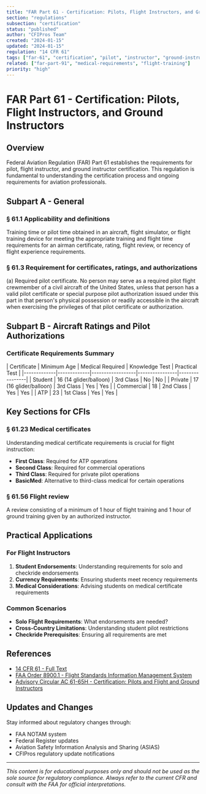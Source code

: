 ```yaml
---
title: "FAR Part 61 - Certification: Pilots, Flight Instructors, and Ground Instructors"
section: "regulations"
subsection: "certification"
status: "published"
author: "CFIPros Team"
created: "2024-01-15"
updated: "2024-01-15"
regulation: "14 CFR 61"
tags: ["far-61", "certification", "pilot", "instructor", "ground-instructor"]
related: ["far-part-91", "medical-requirements", "flight-training"]
priority: "high"
---
```


# FAR Part 61 - Certification: Pilots, Flight Instructors, and Ground Instructors

<RegulationHeader regulation="14 CFR 61" lastUpdated="2024-01-15" />

## Overview

Federal Aviation Regulation (FAR) Part 61 establishes the requirements for pilot, flight instructor, and ground instructor certification. This regulation is fundamental to understanding the certification process and ongoing requirements for aviation professionals.

## Subpart A - General

### § 61.1 Applicability and definitions

<DefinitionBox term="Aeronautical experience">
Training time or pilot time obtained in an aircraft, flight simulator, or flight training device for meeting the appropriate training and flight time requirements for an airman certificate, rating, flight review, or recency of flight experience requirements.
</DefinitionBox>

### § 61.3 Requirement for certificates, ratings, and authorizations

<RegulatoryText>
(a) Required pilot certificate. No person may serve as a required pilot flight crewmember of a civil aircraft of the United States, unless that person has a valid pilot certificate or special purpose pilot authorization issued under this part in that person's physical possession or readily accessible in the aircraft when exercising the privileges of that pilot certificate or authorization.
</RegulatoryText>

<CrossReference 
  regulation="§ 61.56"
  title="Flight review"
  description="Biennial flight review requirements for maintaining pilot privileges"
/>

## Subpart B - Aircraft Ratings and Pilot Authorizations

### Certificate Requirements Summary

<QuickRefTable>
| Certificate | Minimum Age | Medical Required | Knowledge Test | Practical Test |
|-------------|-------------|------------------|----------------|----------------|
| Student     | 16 (14 glider/balloon) | 3rd Class | No | No |
| Private     | 17 (16 glider/balloon) | 3rd Class | Yes | Yes |
| Commercial  | 18 | 2nd Class | Yes | Yes |
| ATP         | 23 | 1st Class | Yes | Yes |
</QuickRefTable>

## Key Sections for CFIs

### § 61.23 Medical certificates

Understanding medical certificate requirements is crucial for flight instruction:

- **First Class**: Required for ATP operations
- **Second Class**: Required for commercial operations  
- **Third Class**: Required for private pilot operations
- **BasicMed**: Alternative to third-class medical for certain operations

### § 61.56 Flight review

<DefinitionBox term="Flight Review">
A review consisting of a minimum of 1 hour of flight training and 1 hour of ground training given by an authorized instructor.
</DefinitionBox>

## Practical Applications

### For Flight Instructors

1. **Student Endorsements**: Understanding requirements for solo and checkride endorsements
2. **Currency Requirements**: Ensuring students meet recency requirements
3. **Medical Considerations**: Advising students on medical certificate requirements

### Common Scenarios

- **Solo Flight Requirements**: What endorsements are needed?
- **Cross-Country Limitations**: Understanding student pilot restrictions
- **Checkride Prerequisites**: Ensuring all requirements are met

## References

- [14 CFR 61 - Full Text](https://www.ecfr.gov/current/title-14/chapter-I/subchapter-D/part-61)
- [FAA Order 8900.1 - Flight Standards Information Management System](https://www.faa.gov/regulations_policies/orders_notices/index.cfm/go/document.information/documentid/1032516)
- [Advisory Circular AC 61-65H - Certification: Pilots and Flight and Ground Instructors](https://www.faa.gov/regulations_policies/advisory_circulars/index.cfm/go/document.information/documentid/1034129)

## Updates and Changes

Stay informed about regulatory changes through:
- FAA NOTAM system
- Federal Register updates
- Aviation Safety Information Analysis and Sharing (ASIAS)
- CFIPros regulatory update notifications

---

*This content is for educational purposes only and should not be used as the sole source for regulatory compliance. Always refer to the current CFR and consult with the FAA for official interpretations.*